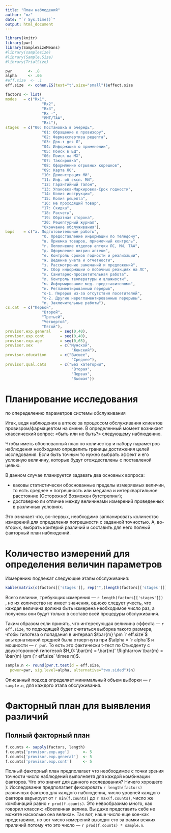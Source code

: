 ```yaml
---
title: "План наблюдений"
author: "mz"
date: "`r Sys.time()`"
output: html_document
---
```


```r

library(knitr)
library(pwr)
library(SampleSizeMeans)
#library(samplesize)
#library(Sample.Size)
#library(TrialSize)

pwr       <- .8
alpha     <- .05
#eff.size  <- .1
eff.size  <- cohen.ES(test="t",size="small")$effect.size

factors <- list(
modes   = c("Rx1",
                "Rx2",
                "Rx3",
                "Rx -",
                "ИМТ/ТАА",
                "RxL"),
stages  = c("00: Постановка в очередь",
                "01: Обращение к провизору",
                "02: Фармэкспертиза рецепта",
                "03: Док-т для Л",
                "04: Информация о применении",
                "05: Поиск в БД",
                "06: Поиск на МХ",
                "07: Таксировка",
                "08: Оформление отрывных корешков",
                "09: Карта ЛО",
                "10: Демонстрация МИ",
                "11: Инф. об эксп. МИ",
                "12: Гарантийный талон",
                "13: Упаковка-Маркировка-Срок годности",
                "14: Копия инструкции",
                "15: Копия рецепта",
                "16: Не проходящий товар",
                "17: Скидка",
                "18: Расчеты",
                "19: Обратная сторона",
                "20: Рецептурный журнал",
                "Окончание обслуживания"),
bops    = c("а. Подготовительные работы",
                "б. Предоставление информации по телефону",
                "в. Приемка товаров, приемочный контроль",
                "г. Пополнение отделов аптеки ЛС, МИ, ТАА",
                "д. Оформление витрин аптеки",
                "е. Контроль сроков годности и реализации",
                "ж. Ведение учета и отчетности",
                "з. Рассмотрение замечаний и предложений",
                "и. Сбор информации о побочных реакциях на ЛС",
                "к. Санитарно-просветительная работа",
                "л. Контроль температуры и влажности",
                "м. Информирование мед. представителями",
                "н. Регламентированный перерыв",
                "о-1. Перерыв из-за отсутствия посетителей",
                "о-2. Другие нерегламентированные перерывы",
                "п. Заключительные работы"),
cs.cat  = c("Первой",
                "Второй",
                "Третьей",
                "Четвертой",
                "Пятой"),
provisor.exp.general    = seq(0,40),
provisor.exp.cont       = seq(0,40),
provisor.exp.age        = seq(0,65),
provisor.sex            = c("Мужской",
                             "Женский"),
provisor.education      = c("Высшее",
                             "Среднее"),
provisor.qual.cats      = c("Без категории",
                             "Вторая",
                             "Первая",
                             "Высшая"))

```

# Планирование исследования 
по опеределению параметров системы обслуживания

Итак, ведя наблюдения а аптеке за процессом обслуживания клиентов провизром/фармацевтом на смене. В определенный момент возникает классический вопрос: «быть или не быть?» следующему наблюдению. 

Чтобы иметь обоснованный план по количеству и набору параметров наблюдения необходимо определить границы достижения целей исследования. Если быть точным то нужно выбрать эффект и его условную величину, которые будут отождествлены с поставленой целью.

В данном случае планируется задавать два основных вопроса: 

  * каковы статистически обоснованные пределы измеряемых величин, то есть среднее ± погрешность или медиана и интерквартильное расстояние (Осторожно! Возможен бутстрепинг);
  * достоверно ли отличие между величинами измерений проведенных в различных условиях.
  
Это означает что, во-первых, необходимо запланировать количество измерений для определения погрешности с заданной точностью. А, во-вторых, выбрать критерий различий и составить для него полный факторный план наблюдений. 

# Количество измерений для определения величин параметров

Измерению подлежат следующие этапы обслуживания:

```r
kable(matrix(c(factors[['stages']], rep("",(length(factors[['stages']]) %% 3)+1)),ncol=3))
```

Всего величин, требующих измерения — `r length(factors[['stages']])` , но их количество не имеет значения, одноко следует учесть, что каждая величина должна быть измерена необходимое число раз, а получены они будут только в составе всей процедуры обслуживания.

Таким образом если принять, что интересующая величина эффекта — `r eff.size`, то подходящей будет считаться выборка такого размера, чтобы гипотеза о попадания в интервал $\bar{m} \pm `r eff.size`$ альтернативной средней была отвергнута при $\alpha = `r alpha`$ и мощности — `r pwr`. То есть это фактически t-тест по Стьюденту с двухсторонней гипотезой $H_0: \bar{m} = \bar{m}' \Rightarrow \bar{m} = \bar{m} \pm (`r eff.size` \times m)$. 

```r

sample.n <- round(pwr.t.test(d = eff.size,
  power=pwr, sig.level=alpha, alternative="two.sided")$n)

```

Описанный подход определяет минимальный объем выборки — `r sample.n`, для каждого этапа обслуживания.

# Факторный план для выявления различий

## Полный факторный план

```r

f.counts <- sapply(factors, length)
f.counts['provisor.exp.age']      <- 5
f.counts['provisor.exp.general']  <- 5
f.counts['provisor.exp.cont']     <- 5

```

Полный факторный план предполагает что необходимое с точки зрения точности число наблюдений выполняетя для каждой комбинации факторов. Что это значит для данного исследования? Ничего хорошего ): Исследование предполагает фиксировать `r length(factors)` различных фактров для каждого наблюдения, число уровней каждого фактора варьирует от `r min(f.counts)` до `r max(f.counts)`, число же комбинаций равно `r prod(f.counts)`. Это невообразимо много, как говорил классик: «Вселенная велика. Вы даже представить себе не можете насколько она велика». Так вот, наше число еще кое-как представимо, но вот число измерений выводит его за рамки всяких приличий потому что это число — `r prod(f.counts) * sample.n`.
